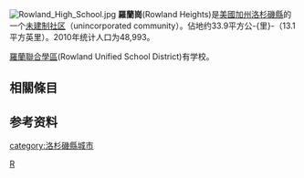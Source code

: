 {{Infobox settlement
<!--See the table at Template:Infobox settlement for all fields and descriptions of their usage.-->
| name                    = 羅蘭崗
| native_name             = {{lang|en|Rowland Heights}}
| official_name           = 羅蘭高地普查区<br>{{lang|en|Rowland Heights CDP}}
| settlement_type         = [[普查规定居民点|普查区]]
|nickname                 =
<!-- Images -->
|image_skyline            = Rowland Heights, CA, USA - panoramio.jpg
|imagesize                =
|image_caption            =

<!-- Maps -->
|image_map                = LA County Incorporated Areas Rowland Heights highlighted.svg
|mapsize                  = 250x200px
|map_caption              = 罗兰岗在[[洛杉矶县|洛杉矶县]]的位置
|image_map1               =
|mapsize1                 =
|map_caption1             =

<!-- Location -->
|subdivision_type         = 国家
|subdivision_name         = {{USA}}
|subdivision_type1        = 州
|subdivision_name1        = {{flag|California}}
|subdivision_type2        = 县
|subdivision_name2        =  {{flagicon image|Flag of Los Angeles County, California.svg}} [[洛杉磯縣|洛杉磯縣]]
|established_title        =
|established_date         =

<!-- Area------------------>
| unit_pref               =US
| area_footnotes          = <ref>{{Cite US Gazetteer|2010|places|CA}}</ref>
| area_total_sq_mi        = 13.082
| area_land_sq_mi         = 13.076
| area_water_sq_mi        = 0.006
| area_total_km2          = 33.881
| area_land_km2           = 33.866
| area_water_km2          = 0.015
| area_water_percent      = 0.04
<!-- Elevation ------------>
|elevation_footnotes      = <ref>{{Cite GNIS|1661344|Rowland Heights|accessdate=March 25, 2015}}</ref>
|elevation_ft             = 525
|elevation_m              = 160
<!-- Population ----------->
|population_as_of         = 2010
|population_footnotes     =
|population_total         = 48993
|population_density_sq_mi = auto

<!-- General information -->
|timezone                 = [[太平洋时区|太平洋时区]]
|utc_offset               = -8
|timezone_DST             = [[太平洋夏令时间|太平洋夏令时间]]
|utc_offset_DST           = -7

<!-- Area/postal codes & others -->

|postal_code              = 91748
|area_code                = 562, 626, 909
|website                  = [http://www.rowland-heights.org/  RHCCC]
}}

[[Image:Rowland_High_School.jpg|thumb]]
'''羅蘭崗'''(Rowland Heights)是[[美國|美國]][[加州|加州]][[洛杉磯縣|洛杉磯縣]]的一个[[未建制社区|未建制社区]]（unincorporated community）。佔地约33.9平方公-{里}-（13.1 平方英里）。2010年统计人口为48,993。

[[羅蘭聯合學區|羅蘭聯合學區]](Rowland Unified School District)有学校。

==相關條目==

==参考资料==
{{Reflist}}

{{Commonscat|Rowland Heights, California}}
{{california-stub}}
{{洛杉磯縣 (加利福尼亞州)}}

[[Category:洛杉磯縣|R]]
[[category:洛杉磯縣城市|category:洛杉磯縣城市]]